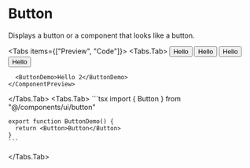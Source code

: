 
# Button

Displays a button or a component that looks like a button.

<Tabs items={["Preview", "Code"]}>
  <Tabs.Tab>
    <ComponentPreview>
      <Button>Hello</Button>
      <Button variant="destructive">Hello</Button>
      <Button variant="outline">Hello</Button>
      <Button variant="secondary">Hello</Button>

      <ButtonDemo>Hello 2</ButtonDemo>
    </ComponentPreview>

  </Tabs.Tab>
  <Tabs.Tab>
    ```tsx
    import { Button } from "@/components/ui/button"
    
    export function ButtonDemo() {
      return <Button>Button</Button>
    }
    ```

  </Tabs.Tab>
</Tabs>
